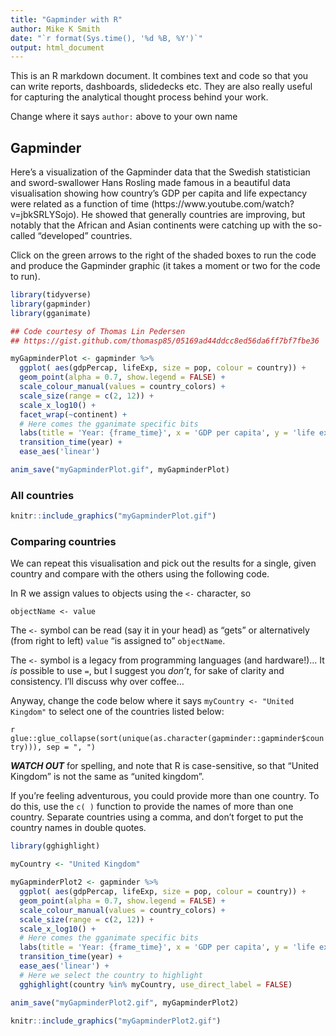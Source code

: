 ```yaml
---
title: "Gapminder with R"
author: Mike K Smith
date: "`r format(Sys.time(), '%d %B, %Y')`"
output: html_document
---
```


This is an R markdown document. It combines text and code so that you can write
reports, dashboards, slidedecks etc. They are also really useful for 
capturing the analytical thought process behind your work.

Change where it says `author:` above to your own name 

## Gapminder
Here's a visualization of the Gapminder data that the Swedish statistician
and sword-swallower Hans Rosling made famous in a beautiful data visualisation
showing how country's GDP per capita and life expectancy were related as a 
function of time (https://www.youtube.com/watch?v=jbkSRLYSojo).
He showed that generally countries are improving, but
notably that the African and Asian continents were catching up with the so-called
"developed" countries.

Click on the green arrows to the right of the shaded boxes to run the code and
produce the Gapminder graphic (it takes a moment or two for the code  to run).

```r
library(tidyverse)
library(gapminder)
library(gganimate)
```


```r
## Code courtesy of Thomas Lin Pedersen
## https://gist.github.com/thomasp85/05169ad44ddcc8ed56da6ff7bf7fbe36

myGapminderPlot <- gapminder %>%
  ggplot( aes(gdpPercap, lifeExp, size = pop, colour = country)) +
  geom_point(alpha = 0.7, show.legend = FALSE) +
  scale_colour_manual(values = country_colors) +
  scale_size(range = c(2, 12)) +
  scale_x_log10() +
  facet_wrap(~continent) +
  # Here comes the gganimate specific bits
  labs(title = 'Year: {frame_time}', x = 'GDP per capita', y = 'life expectancy') +
  transition_time(year) +
  ease_aes('linear')

anim_save("myGapminderPlot.gif", myGapminderPlot)
```

### All countries
```r
knitr::include_graphics("myGapminderPlot.gif")
```

### Comparing countries

We can repeat this visualisation and pick out the results for a single, given
country and compare with the others using the following code.

In R we assign values to objects using the `<-` character, so
  
`objectName <- value`
  
The `<-` symbol can be read (say it in your head) as "gets" or alternatively
(from right to left) `value` "is assigned to" `objectName`.

The `<-` symbol is a legacy from programming languages (and hardware!)... 
It *is* possible to use `=`, but I suggest you *don't*, for sake of clarity and 
consistency. I'll discuss why over coffee... 

Anyway, change the code below where it says `myCountry <- "United Kingdom"` to select 
one of the countries listed below:  
  
  `r glue::glue_collapse(sort(unique(as.character(gapminder::gapminder$country))), sep = ", ")`
  
***WATCH OUT*** for spelling, and note that R is case-sensitive, so that "United Kingdom"
is not the same as "united kingdom".

If you're feeling adventurous, you could provide more than one country. To do
this, use the `c( )` function to provide the names of more than one country. 
Separate countries using a comma, and don't forget to put the country names in
double quotes.

```r
library(gghighlight)

myCountry <- "United Kingdom"

myGapminderPlot2 <- gapminder %>%
  ggplot( aes(gdpPercap, lifeExp, size = pop, colour = country)) +
  geom_point(alpha = 0.7, show.legend = FALSE) +
  scale_colour_manual(values = country_colors) +
  scale_size(range = c(2, 12)) +
  scale_x_log10() +
  # Here comes the gganimate specific bits
  labs(title = 'Year: {frame_time}', x = 'GDP per capita', y = 'life expectancy') +
  transition_time(year) +
  ease_aes('linear') +
  # Here we select the country to highlight
  gghighlight(country %in% myCountry, use_direct_label = FALSE)

anim_save("myGapminderPlot2.gif", myGapminderPlot2)
```

```r
knitr::include_graphics("myGapminderPlot2.gif")
```

